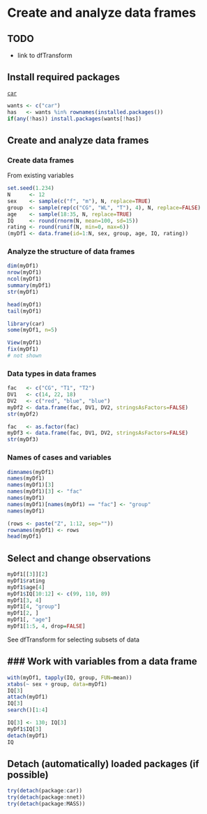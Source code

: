 Create and analyze data frames
=========================

TODO
-------------------------

 - link to dfTransform

 Install required packages
-------------------------

[`car`](http://cran.r-project.org/package=car)

```r
wants <- c("car")
has   <- wants %in% rownames(installed.packages())
if(any(!has)) install.packages(wants[!has])
```

Create and analyze data frames
-------------------------

### Create data frames

From existing variables

```r
set.seed(1.234)
N      <- 12
sex    <- sample(c("f", "m"), N, replace=TRUE)
group  <- sample(rep(c("CG", "WL", "T"), 4), N, replace=FALSE)
age    <- sample(18:35, N, replace=TRUE)
IQ     <- round(rnorm(N, mean=100, sd=15))
rating <- round(runif(N, min=0, max=6))
(myDf1 <- data.frame(id=1:N, sex, group, age, IQ, rating))
```

### Analyze the structure of data frames

```r
dim(myDf1)
nrow(myDf1)
ncol(myDf1)
summary(myDf1)
str(myDf1)
```

```r
head(myDf1)
tail(myDf1)
```

```r
library(car)
some(myDf1, n=5)
```

```r
View(myDf1)
fix(myDf1)
# not shown
```

### Data types in data frames

```r
fac   <- c("CG", "T1", "T2")
DV1   <- c(14, 22, 18)
DV2   <- c("red", "blue", "blue")
myDf2 <- data.frame(fac, DV1, DV2, stringsAsFactors=FALSE)
str(myDf2)
```

```r
fac   <- as.factor(fac)
myDf3 <- data.frame(fac, DV1, DV2, stringsAsFactors=FALSE)
str(myDf3)
```

### Names of cases and variables

```r
dimnames(myDf1)
names(myDf1)
names(myDf1)[3]
names(myDf1)[3] <- "fac"
names(myDf1)
names(myDf1)[names(myDf1) == "fac"] <- "group"
names(myDf1)
```

```r
(rows <- paste("Z", 1:12, sep=""))
rownames(myDf1) <- rows
head(myDf1)
```

Select and change observations
-------------------------

```r
myDf1[[3]][2]
myDf1$rating
myDf1$age[4]
myDf1$IQ[10:12] <- c(99, 110, 89)
myDf1[3, 4]
myDf1[4, "group"]
myDf1[2, ]
myDf1[, "age"]
myDf1[1:5, 4, drop=FALSE]
```

See dfTransform for selecting subsets of data

### Work with variables from a data frame
-------------------------

```r
with(myDf1, tapply(IQ, group, FUN=mean))
xtabs(~ sex + group, data=myDf1)
IQ[3]
attach(myDf1)
IQ[3]
search()[1:4]
```

```r
IQ[3] <- 130; IQ[3]
myDf1$IQ[3]
detach(myDf1)
IQ
```

Detach (automatically) loaded packages (if possible)
-------------------------

```r
try(detach(package:car))
try(detach(package:nnet))
try(detach(package:MASS))
```

